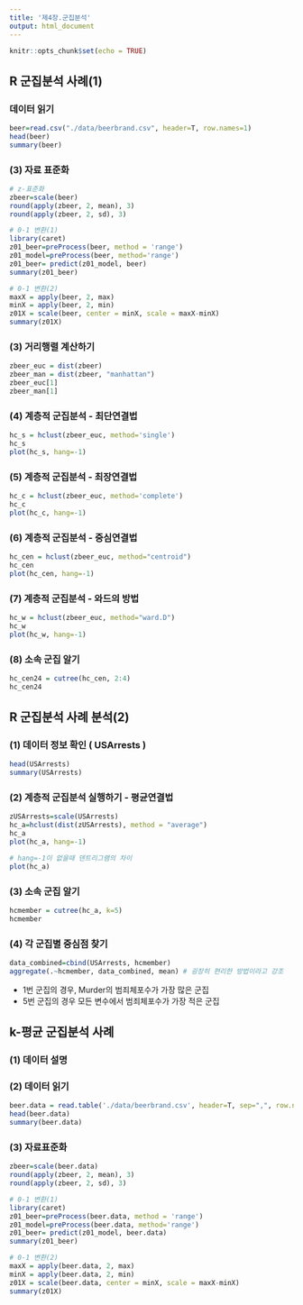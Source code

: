 ```yaml
---
title: '제4장.군집분석'
output: html_document
---
```


```r
knitr::opts_chunk$set(echo = TRUE)
```
## R 군집분석 사례(1)

### 데이터 읽기
```r
beer=read.csv("./data/beerbrand.csv", header=T, row.names=1)
head(beer)
summary(beer)
```
### (3) 자료 표준화
```r
# z-표준화
zbeer=scale(beer)
round(apply(zbeer, 2, mean), 3)
round(apply(zbeer, 2, sd), 3)
```


```r
# 0-1 변환(1)
library(caret)
z01_beer=preProcess(beer, method = 'range')
z01_model=preProcess(beer, method='range')
z01_beer= predict(z01_model, beer)
summary(z01_beer)
```

```r
# 0-1 변환(2)
maxX = apply(beer, 2, max)
minX = apply(beer, 2, min)
z01X = scale(beer, center = minX, scale = maxX-minX)
summary(z01X)
```

### (3) 거리행렬 계산하기
```r
zbeer_euc = dist(zbeer)
zbeer_man = dist(zbeer, "manhattan")
zbeer_euc[1]
zbeer_man[1]
```

### (4) 계층적 군집분석 - 최단연결법
```r
hc_s = hclust(zbeer_euc, method='single')
hc_s
plot(hc_s, hang=-1)
```


### (5) 계층적 군집분석 - 최장연결법
```r
hc_c = hclust(zbeer_euc, method='complete')
hc_c
plot(hc_c, hang=-1)
```

### (6) 계층적 군집분석 - 중심연결법
```r
hc_cen = hclust(zbeer_euc, method="centroid")
hc_cen
plot(hc_cen, hang=-1)
```

### (7) 계층적 군집분석 - 와드의 방법
```r
hc_w = hclust(zbeer_euc, method="ward.D")
hc_w
plot(hc_w, hang=-1)
```

### (8) 소속 군집 알기
```r
hc_cen24 = cutree(hc_cen, 2:4)
hc_cen24
```

## R 군집분석 사례 분석(2)
### (1) 데이터 정보 확인 ( USArrests )
```r
head(USArrests)
summary(USArrests)
```

### (2) 계층적 군집분석 실행하기 - 평균연결법
```r
zUSArrests=scale(USArrests)
hc_a=hclust(dist(zUSArrests), method = "average")
hc_a
plot(hc_a, hang=-1)
```

```r
# hang=-1이 없을때 덴트리그램의 차이
plot(hc_a)
```

### (3) 소속 군집 알기
```r
hcmember = cutree(hc_a, k=5)
hcmember
```

### (4) 각 군집별 중심점 찾기
```r
data_combined=cbind(USArrests, hcmember)
aggregate(.~hcmember, data_combined, mean) # 굉장히 편리한 방법이라고 강조
```

- 1번 군집의 경우, Murder의 범죄체포수가 가장 많은 군집
- 5번 군집의 경우 모든 변수에서 범죄체포수가 가장 적은 군집


## k-평균 군집분석 사례 
### (1) 데이터 설명
### (2) 데이터 읽기
```r
beer.data = read.table('./data/beerbrand.csv', header=T, sep=",", row.names=1)
head(beer.data)
summary(beer.data)
```

### (3) 자료표준화
```r
zbeer=scale(beer.data)
round(apply(zbeer, 2, mean), 3)
round(apply(zbeer, 2, sd), 3)
```


```r
# 0-1 변환(1)
library(caret)
z01_beer=preProcess(beer.data, method = 'range')
z01_model=preProcess(beer.data, method='range')
z01_beer= predict(z01_model, beer.data)
summary(z01_beer)
```


```r
# 0-1 변환(2)
maxX = apply(beer.data, 2, max)
minX = apply(beer.data, 2, min)
z01X = scale(beer.data, center = minX, scale = maxX-minX)
summary(z01X)
```

